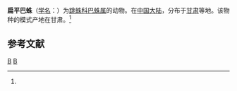 {{Speciesbox
| taxon = Ballus planus
| binomial_authority = (Schenkel, 1937)<ref name='id14673'>{{cite web| url =http://www.bioinfo.cn/db05/BjdwSpecies.php?action=view&id=14673| title =扁平巴蛛| work =《中国动物物种编目数据库》| publisher =中国科学院微生物研究所| author =中国科学院动物研究所| accessdate =2009-04-28| deadurl =yes| archiveurl =https://web.archive.org/web/20131203122335/http://www.bioinfo.cn/db05/BjdwSpecies.php?action=view| archivedate =2013-12-03}}</ref>
}}

'''扁平巴蛛'''（[[学名|学名]]：{{lang|la|''Ballus planus''}}）为[[跳蛛科|跳蛛科]][[巴蛛属|巴蛛属]]的动物。在[[中国大陆|中国大陆]]，分布于[[甘肃|甘肃]]等地。该物种的模式产地在甘肃。<ref name='id14673'/>

== 参考文献 ==
{{reflist}}

{{蜘蛛小作品}}

{{taxonbar}}
[[Category:_1937年描述的动物|B]]
[[Category:巴蛛属|B]]